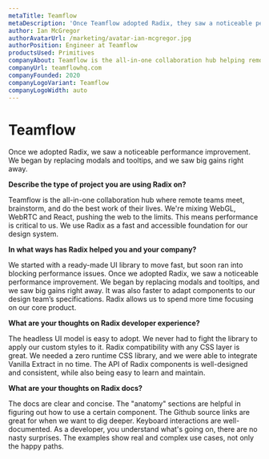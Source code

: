 ```yaml
---
metaTitle: Teamflow
metaDescription: 'Once Teamflow adopted Radix, they saw a noticeable performance improvement right away. It was also faster to adapt components to their design team’s specifications and allowed them to spend more time focusing on their core product.'
author: Ian McGregor
authorAvatarUrl: /marketing/avatar-ian-mcgregor.jpg
authorPosition: Engineer at Teamflow
productsUsed: Primitives
companyAbout: Teamflow is the all-in-one collaboration hub helping remote and hybrid teams collaborate with the least possible amount of friction.
companyUrl: teamflowhq.com
companyFounded: 2020
companyLogoVariant: Teamflow
companyLogoWidth: auto
---
```


# Teamflow

<HeroQuote>
  Once we adopted Radix, we saw a noticeable performance improvement. We began
  by replacing modals and tooltips, and we saw big gains right away.
</HeroQuote>

**Describe the type of project you are using Radix on?**

Teamflow is the all-in-one collaboration hub where remote teams meet, brainstorm, and do the best work of their lives. We're mixing WebGL, WebRTC and React, pushing the web to the limits. This means performance is critical to us. We use Radix as a fast and accessible foundation for our design system.

**In what ways has Radix helped you and your company?**

We started with a ready-made UI library to move fast, but soon ran into blocking performance issues. Once we adopted Radix, we saw a noticeable performance improvement. We began by replacing modals and tooltips, and we saw big gains right away. It was also faster to adapt components to our design team’s specifications. Radix allows us to spend more time focusing on our core product.

**What are your thoughts on Radix developer experience?**

The headless UI model is easy to adopt. We never had to fight the library to apply our custom styles to it. Radix compatibility with any CSS layer is great. We needed a zero runtime CSS library, and we were able to integrate Vanilla Extract in no time. The API of Radix components is well-designed and consistent, while also being easy to learn and maintain.

**What are your thoughts on Radix docs?**

The docs are clear and concise. The "anatomy" sections are helpful in figuring out how to use a certain component. The Github source links are great for when we want to dig deeper. Keyboard interactions are well-documented. As a developer, you understand what's going on, there are no nasty surprises. The examples show real and complex use cases, not only the happy paths.
